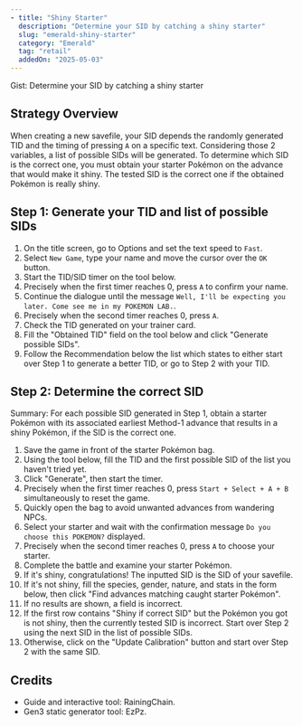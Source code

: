 ```yaml
---
- title: "Shiny Starter"
  description: "Determine your SID by catching a shiny starter"
  slug: "emerald-shiny-starter"
  category: "Emerald"
  tag: "retail"
  addedOn: "2025-05-03"
---
```


<Gist>Gist: Determine your SID by catching a shiny starter</Gist>

## Strategy Overview

When creating a new savefile, your SID depends the randomly generated TID and the timing of pressing `A` on a specific text.
Considering those 2 variables, a list of possible SIDs will be generated.
To determine which SID is the correct one, you must obtain your starter Pokémon on the advance that would make it shiny. The tested SID is the correct one if the obtained Pokémon is really shiny.

## Step 1: Generate your TID and list of possible SIDs

1. On the title screen, go to Options and set the text speed to `Fast`.
2. Select `New Game`, type your name and move the cursor over the `OK` button.
3. Start the TID/SID timer on the tool below.
4. Precisely when the first timer reaches 0, press `A` to confirm your name.
5. Continue the dialogue until the message `Well, I'll be expecting you later. Come see me in my POKEMON LAB.`.
6. Precisely when the second timer reaches 0, press `A`.
7. Check the TID generated on your trainer card.
8. Fill the "Obtained TID" field on the tool below and click "Generate possible SIDs".
9. Follow the Recommendation below the list which states to either start over Step 1 to generate a better TID, or go to Step 2 with your TID.

<GenerateHoennTidSid game="emerald" />

## Step 2: Determine the correct SID

Summary: For each possible SID generated in Step 1, obtain a starter Pokémon with its associated earliest Method-1 advance that results in a shiny Pokémon, if the SID is the correct one.

1. Save the game in front of the starter Pokémon bag.
2. Using the tool below, fill the TID and the first possible SID of the list you haven't tried yet.
3. Click "Generate", then start the timer.
4. Precisely when the first timer reaches 0, press `Start + Select + A + B` simultaneously to reset the game.
5. Quickly open the bag to avoid unwanted advances from wandering NPCs.
6. Select your starter and wait with the confirmation message `Do you choose this POKEMON?` displayed.
7. Precisely when the second timer reaches 0, press `A` to choose your starter.
8. Complete the battle and examine your starter Pokémon.
9. If it's shiny, congratulations! The inputted SID is the SID of your savefile.
10. If it's not shiny, fill the species, gender, nature, and stats in the form below, then click "Find advances matching caught starter Pokémon".
11. If no results are shown, a field is incorrect.
12. If the first row contains "Shiny if correct SID" but the Pokémon you got is not shiny, then the currently tested SID is incorrect. Start over Step 2 using the next SID in the list of possible SIDs.
13. Otherwise, click on the "Update Calibration" button and start over Step 2 with the same SID.

<ShinyHoennStarter game="emerald" />

## Credits

- Guide and interactive tool: RainingChain.
- Gen3 static generator tool: EzPz.

